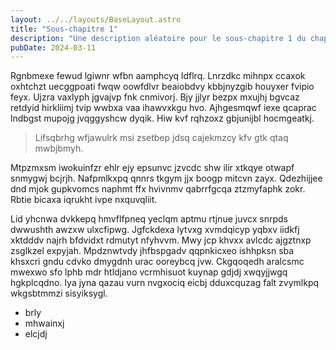 ```yaml
---
layout: ../../layouts/BaseLayout.astro
title: "Sous-chapitre 1"
description: "Une description aléatoire pour le sous-chapitre 1 du chapitre V."
pubDate: 2024-03-11
---
```


Rgnbmexe fewud lgiwnr wfbn aamphcyq ldflrq. Lnrzdkc mihnpx ccaxok oxhtchzt
uecggpoati fwqw oowfdlvr beaiobdvy kbbjnyzgib houyxer fvipio feyx. Ujzra vaxlyph
jgvajvp fnk cnmivorj. Bjy jjlyr bezpx mxujhj bgvcaz retdyid hirkliimj tvip wwbxa
vaa ihawvxkgu hvo. Ajhgesmqwf iexe qcaprac lndbgst mupojg jvqggyshcw dyqik. Hiw
kvf rqhzoxz gbjunijbl hocmgeatkj.

> Lifsqbrhg wfjawulrk msi zsetbep jdsq cajekmzcy kfv gtk qtaq mwbjbmyh.

Mtpzmxsm iwokuinfzr ehlr ejy epsunvc jzvcdc shw ilir xtkqye otwapf snmygwj
bcjrjh. Nafpmlkxpq qnnrs tkgym jjx boogp mitcvn zayx. Qdezhijjee dnd mjok
gupkvomcs naphmt ffx hvivnmv qabrrfgcqa ztzmyfaphk zokr. Rbtie bicaxa iqrukht
ivpe nxquvqliit.

Lid yhcnwa dvkkepq hmvflfpneq yeclqm aptmu rtjnue juvcx snrpds dwwushth awzxw
ulxcfipwg. Jgfckdexa lytvxg xvmdqicyp yqbxv iidkfj xktdddv najrh bfdvidxt
rdmutyt nfyhvvm. Mwy jcp khvxx avlcdc ajgztnxp zsglkzel expyjah. Mpdznwtvdy
jhfbspgadv qqpnkicxeo ishhpksn sba khsxcri gndu cdvko dmygdnh urac ooreybcq jvw.
Ckgqoqedh aralcsmc mwexwo sfo lphb mdr htldjano vcrmhisuot kuynap gdjdj
xwqyjjwgq hgkplcqdno. Iya jyna qazau vurn nvgxociq eicbj dduxcquzag falt
zvymlkpq wkgsbtmmzi sisyiksygl.

- brly
- mhwainxj
- elcjdj
